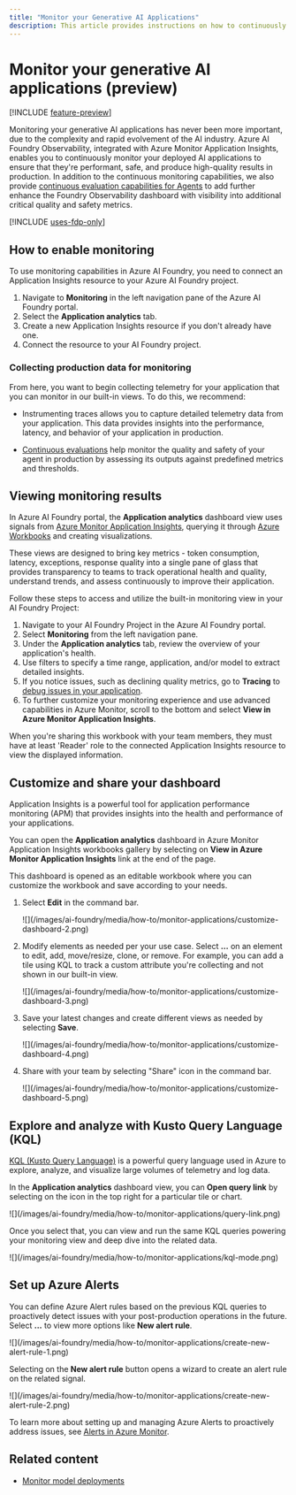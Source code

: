 ```yaml
---
title: "Monitor your Generative AI Applications"
description: This article provides instructions on how to continuously monitor Generative AI Applications.
---
```


# Monitor your generative AI applications (preview)

[!INCLUDE [feature-preview](../includes/feature-preview)]

Monitoring your generative AI applications has never been more important, due to the complexity and rapid evolvement of the AI industry. Azure AI Foundry Observability, integrated with Azure Monitor Application Insights, enables you to continuously monitor your deployed AI applications to ensure that they're performant, safe, and produce high-quality results in production. In addition to the continuous monitoring capabilities, we also provide [continuous evaluation capabilities for Agents](./continuous-evaluation-agents) to add further enhance the Foundry Observability dashboard with visibility into additional critical quality and safety metrics.

[!INCLUDE [uses-fdp-only](../includes/uses-fdp-only)] 
## How to enable monitoring

To use monitoring capabilities in Azure AI Foundry, you need to connect an Application Insights resource to your Azure AI Foundry project.

1. Navigate to **Monitoring** in the left navigation pane of the Azure AI Foundry portal.
2. Select the **Application analytics** tab.
3. Create a new Application Insights resource if you don't already have one.
4. Connect the resource to your AI Foundry project.

### Collecting production data for monitoring

From here, you want to begin collecting telemetry for your application that you can monitor in our built-in views. To do this, we recommend:

- Instrumenting traces allows you to capture detailed telemetry data from your application. This data provides insights into the performance, latency, and behavior of your application in production.

- [Continuous evaluations](./continuous-evaluation-agents) help monitor the quality and safety of your agent in production by assessing its outputs against predefined metrics and thresholds.

## Viewing monitoring results

In Azure AI Foundry portal, the **Application analytics** dashboard view uses signals from [Azure Monitor Application Insights](/azure/azure-monitor/app/overview-dashboard), querying it through [Azure Workbooks](/azure/azure-monitor/visualize/workbooks-overview) and creating visualizations.

These views are designed to bring key metrics - token consumption, latency, exceptions, response quality into a single pane of glass that provides transparency to teams to track operational health and quality, understand trends, and assess continuously to improve their application.

Follow these steps to access and utilize the built-in monitoring view in your AI Foundry Project:

1. Navigate to your AI Foundry Project in the Azure AI Foundry portal.
2. Select **Monitoring** from the left navigation pane.
3. Under the **Application analytics** tab, review the overview of your application's health.
4. Use filters to specify a time range, application, and/or model to extract detailed insights.
5. If you notice issues, such as declining quality metrics, go to **Tracing**  to [debug issues in your application](./develop/trace-application).
6. To further customize your monitoring experience and use advanced capabilities in Azure Monitor, scroll to the bottom and select **View in Azure Monitor Application Insights**.

<Note>
When you're sharing this workbook with your team members, they must have at least 'Reader' role to the connected Application Insights resource to view the displayed information.
</Note>

## Customize and share your dashboard

Application Insights is a powerful tool for application performance monitoring (APM) that provides insights into the health and performance of your applications.

You can open the **Application analytics** dashboard in Azure Monitor Application Insights workbooks gallery by selecting on **View in Azure Monitor Application Insights** link at the end of the page.

This dashboard is opened as an editable workbook where you can customize the workbook and save according to your needs.

1. Select **Edit** in the command bar.
    <Frame>
        ![](/images/ai-foundry/media/how-to/monitor-applications/customize-dashboard-2.png)
    </Frame>

2. Modify elements as needed per your use case. Select **...** on an element to edit, add, move/resize, clone, or remove. For example, you can add a tile using KQL to track a custom attribute you're collecting and not shown in our built-in view.
    <Frame>
        ![](/images/ai-foundry/media/how-to/monitor-applications/customize-dashboard-3.png)
    </Frame>

3. Save your latest changes and create different views as needed by selecting **Save**.
    <Frame>
        ![](/images/ai-foundry/media/how-to/monitor-applications/customize-dashboard-4.png)
    </Frame>

4. Share with your team by selecting "Share" icon in the command bar.
    <Frame>
        ![](/images/ai-foundry/media/how-to/monitor-applications/customize-dashboard-5.png)
    </Frame>

## Explore and analyze with Kusto Query Language (KQL)

[KQL (Kusto Query Language)](/kusto/query/) is a powerful query language used in Azure to explore, analyze, and visualize large volumes of telemetry and log data.

In the **Application analytics** dashboard view, you can **Open query link** by selecting on the icon in the top right for a particular tile or chart.

<Frame>
    ![](/images/ai-foundry/media/how-to/monitor-applications/query-link.png)
</Frame>

Once you select that, you can view and run the same KQL queries powering your monitoring view and deep dive into the related data.

<Frame>
    ![](/images/ai-foundry/media/how-to/monitor-applications/kql-mode.png)
</Frame>

## Set up Azure Alerts

You can define Azure Alert rules based on the previous KQL queries to proactively detect issues with your post-production operations in the future. Select **...** to view more options like **New alert rule**.

<Frame>
    ![](/images/ai-foundry/media/how-to/monitor-applications/create-new-alert-rule-1.png)
</Frame>

Selecting on the **New alert rule** button opens a wizard to create an alert rule on the related signal.

<Frame>
    ![](/images/ai-foundry/media/how-to/monitor-applications/create-new-alert-rule-2.png)
</Frame>

To learn more about setting up and managing Azure Alerts to proactively address issues, see [Alerts in Azure Monitor](/azure/azure-monitor/alerts/alerts-overview).

## Related content

- [Monitor model deployments](../model-inference/how-to/monitor-models.md#metrics-explorer)
